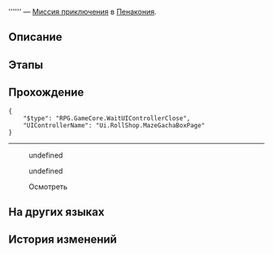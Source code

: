 {{Дополнить|Диалоги.}}
{{Миссия Инфобокс
|id              = 4040303
|Название        = 
|Изображение     = Миссия Освоения .png
|Тип             = Миссия приключения
|События         = 
|Глава           = 
|Условия         = Завершена {{cx}}<!--Hidden Mission ID 4040318-->
|Персонажи       = Взбешённый работник; Дэнс; Ещё более взбешённый работник; Первопроходец
|СтартЛокация    = Золотой миг
|Мир             = Пенакония
|Локации         = Золотой миг
|Предыдущая      = 
|Следующая       = 
|Награды         = Golden Limited - Aideen Token*1
}}
'''''' — [[Миссия приключения]] в [[Пенакония]].

==Описание==
{{Описание|<!--официальное описание из Перекрёстка судеб-->}}

==Этапы==


==Прохождение==
{{Дополнить}}

<pre>{
	"$type": "RPG.GameCore.WaitUIControllerClose",
	"UIControllerName": "Ui.RollShop.MazeGachaBoxPage"
}</pre>
----
<!--Unknown TalkSentence: 503037401-->
:{{Диалог|Стрелка}} undefined
:{{Диалог|Стрелка}} undefined
<!--Unknown TalkSentence: 503037403-->
<!--Unknown TalkSentence: 503037406-->
<!--Unknown TalkSentence: 503037407-->

:{{Диалог|?}} Осмотреть
<!--Unknown TalkSentence: 503037461-->
<!--Unknown TalkSentence: 503037462-->
<!--Unknown TalkSentence: 503037463-->
<!--Unknown TalkSentence: 503037464-->
<!--Unknown TalkSentence: 503037465-->
<!--Unknown TalkSentence: 503037466-->
{{Диалог Конец}}

==На других языках==
{{На других языках
|en   = 
|zhs  = 
|zht  = 
|ja   = 
|ko   = 
|es   = 
|fr   = 
|ru   = 
|th   = 
|vi   = 
|de   = 
|id   = 
|pt   = 
}}

==История изменений==
{{История изменений|2.7}}
